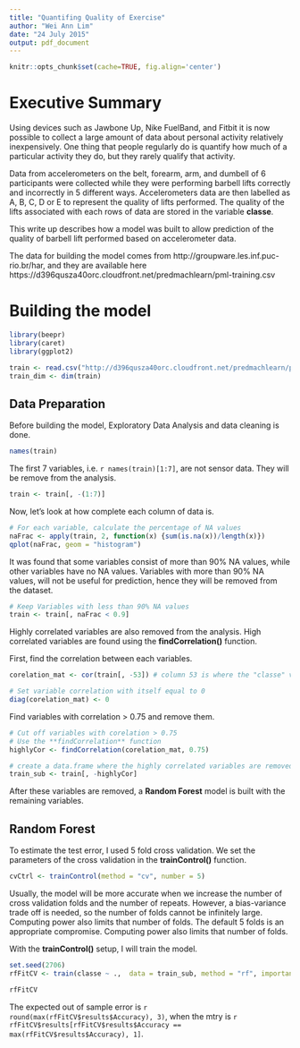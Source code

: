 ```yaml
---
title: "Quantifing Quality of Exercise"
author: "Wei Ann Lim"
date: "24 July 2015"
output: pdf_document
---
```

```r
knitr::opts_chunk$set(cache=TRUE, fig.align='center')
```
# Executive Summary

Using devices such as Jawbone Up, Nike FuelBand, and Fitbit it is now possible to collect a large amount of data about personal activity relatively inexpensively. One thing that people regularly do is quantify how much of a particular activity they do, but they rarely qualify that activity.   

Data from accelerometers on the belt, forearm, arm, and dumbell of 6 participants were collected while they were performing barbell lifts correctly and incorrectly in 5 different ways. Accelerometers data are then labelled as A, B, C, D or E to represent the quality of lifts performed. The quality of the lifts associated with each rows of data are stored in the variable **classe**.  

This write up describes how a model was built to allow prediction of the quality of barbell lift performed based on accelerometer data.  

The data for building the model comes from http://groupware.les.inf.puc-rio.br/har, and they are available here https://d396qusza40orc.cloudfront.net/predmachlearn/pml-training.csv  

# Building the model  
```r
library(beepr)
library(caret)
library(ggplot2)

train <- read.csv("http://d396qusza40orc.cloudfront.net/predmachlearn/pml-training.csv", na.string = c("", "#DIV/0!", "NA"))
train_dim <- dim(train)
```
## Data Preparation

Before building the model, Exploratory Data Analysis and data cleaning is done.  

```r
names(train)
```

The first 7 variables, i.e. `r names(train)[1:7]`,  are not sensor data. They will be remove from the analysis.  

```r
train <- train[, -(1:7)]
```

Now, let's look at how complete each column of data is.  

```r
# For each variable, calculate the percentage of NA values
naFrac <- apply(train, 2, function(x) {sum(is.na(x))/length(x)})
qplot(naFrac, geom = "histogram")
```

It was found that some variables consist of more than 90% NA values, while other variables have no NA values. Variables with more than 90% NA values, will not be useful for prediction, hence they will be removed from the dataset.  

```r
# Keep Variables with less than 90% NA values
train <- train[, naFrac < 0.9]
```

Highly correlated variables are also removed from the analysis. High correlated variables are found using the **findCorrelation()** function.  

First, find the correlation between each variables.  

```r
corelation_mat <- cor(train[, -53]) # column 53 is where the "classe" variable is stored

# Set variable correlation with itself equal to 0
diag(corelation_mat) <- 0
```

Find variables with correlation > 0.75 and remove them.  

```r
# Cut off variables with corelation > 0.75
# Use the **findCorrelation** function
highlyCor <- findCorrelation(corelation_mat, 0.75)

# create a data.frame where the highly correlated variables are removed
train_sub <- train[, -highlyCor]
```

After these variables are removed, a **Random Forest** model is built with the remaining variables.  

## Random Forest  

To estimate the test error, I used 5 fold cross validation. We set the parameters of the cross validation in the **trainControl()** function.  

```r
cvCtrl <- trainControl(method = "cv", number = 5)
```

Usually, the model will be more accurate when we increase the number of cross validation folds and the number of repeats. However, a bias-variance trade off is needed, so the number of folds cannot be infinitely large. Computing power also limits that number of folds. The default 5 folds is an appropriate compromise. Computing power also limits that number of folds.    

With the **trainControl()** setup, I will train the model.  

```r
set.seed(2706)
rfFitCV <- train(classe ~ .,  data = train_sub, method = "rf", importance = TRUE, trControl = cvCtrl, allowParallel = TRUE)   

rfFitCV
```

The expected out of sample error is `r round(max(rfFitCV$results$Accuracy), 3)`, when the mtry is `r rfFitCV$results[rfFitCV$results$Accuracy == max(rfFitCV$results$Accuracy), 1]`.  
